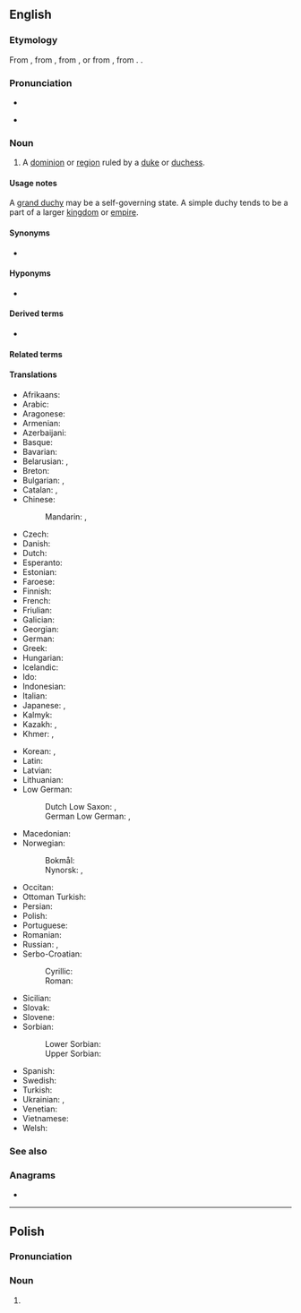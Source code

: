 ==English==

===Etymology===
{{root|en|ine-pro|*dewk-}}
From {{inh|en|enm|duche}}, from {{der|en|xno|duché}}, from {{der|en|fro|duc}}, or from {{der|en|ML.|ducātus}}, from {{der|en|la|dux}}. {{doublet|en|ducat}}.

===Pronunciation===
* {{IPA|en|/ˈdʌtʃi/}}
* {{audio|en|LL-Q1860 (eng)-Vininn126-duchy.wav|Audio (US)}}
*: {{rhymes|en|ʌtʃi|s=2}}

===Noun===
{{wikipedia}}
{{en-noun}}

# A [[dominion]] or [[region]] ruled by a [[duke]] or [[duchess]]. 

====Usage notes====
A [[grand duchy]] may be a self-governing state. A simple duchy tends to be a part of a larger [[kingdom]] or [[empire]].

====Synonyms====
* {{l|en|dukedom}}

====Hyponyms====
* {{l|en|duchessdom}}

====Derived terms====
* {{l|en|grand duchy}}

====Related terms====
{{rel4|en
|duchess
|ducal
|duke
|dukedom
}}

====Translations====
{{trans-top|dominion or region ruled by a duke or duchess}}
* Afrikaans: {{t|af|hertogdom}}
* Arabic: {{t|ar|دُوقِيَّة|f}}
* Aragonese: {{t|an|ducato|m}}
* Armenian: {{t+|hy|դքսություն}}
* Azerbaijani: {{t|az|hersoqluq}}
* Basque: {{t|eu|dukerri}}
* Bavarian: {{t|bar|Herzogdum}}
* Belarusian: {{t|be|ге́рцагства|n}}, {{t|be|кня́ства|n}}
* Breton: {{t|br|dugelezh|f}}
* Bulgarian: {{t|bg|хе́рцогство|n}}, {{t|bg|кня́жество|n}}
* Catalan: {{t+|ca|ducado}}, {{t+|ca|ducat|m}}
* Chinese:
*: Mandarin: {{t+|cmn|公國|sc=Hani}}, {{t+|cmn|公国|tr=gōngguó|sc=Hani}}
* Czech: {{t+|cs|vévodství|n}}
* Danish: {{t|da|hertugdømme|n}}
* Dutch: {{t+|nl|hertogdom|n}}
* Esperanto: {{t|eo|duklando}}
* Estonian: {{t|et|hertsogiriik}}
* Faroese: {{t|fo|hertogadømi|n}}
* Finnish: {{t+|fi|herttuakunta}}
* French: {{t+|fr|duché|m}}
* Friulian: {{t|fur|ducât|m}}
* Galician: {{t|gl|ducado|m}}
* Georgian: {{t|ka|საჰერცოგო}}
* German: {{t+|de|Herzogtum|n}}
* Greek: {{t+|el|δουκάτο|n}}
* Hungarian: {{t+|hu|hercegség}}
* Icelandic: {{t|is|hertogadæmi|n}}
* Ido: {{t+|io|dukio}}
* Indonesian: {{t+|id|kadipaten}}
* Italian: {{t+|it|ducato|m}}
* Japanese: {{t+|ja|公国|tr=こうこく, kōkoku|sc=Jpan}}, {{t|ja|公爵領|tr=こうしゃくりょう, kōshakuryō|sc=Jpan}}
* Kalmyk: {{t|xal|нойлг}}
* Kazakh: {{t|kk|герцогтық}}, {{t|kk|герцогтік}}
* Khmer: {{t|km|អ្នកឧកញ៉ាណាខេត្ត|sc=Khmr|tr=neak oknyaa naa kʰaet}}, {{t|km|ចៅពញាណាខេត្ត|sc=Khmr|tr=chav pnyie naa kʰaet}}
{{trans-mid}}
* Korean: {{t+|ko|공국(公國)}}, {{t|ko|공작령(公爵領)}}
* Latin: {{t+|la|ducātus|m}}
* Latvian: {{t|lv|hercogiste|f}}
* Lithuanian: {{t|lt|hercogystė|f}}
* Low German:
*: Dutch Low Saxon: {{t|nds-nl|hartogdom|n}}, {{t|nds-nl|hertogdom|n}}
*: German Low German: {{t|nds-de|Hartogdom|n}}, {{t|nds-de|Hertogdom|n}}
* Macedonian: {{t|mk|војводство|n}}
* Norwegian:
*: Bokmål: {{t|nb|hertugdømme|n}}
*: Nynorsk: {{t|nn|hertugdøme|n}}, {{t|nn|hertugdømme|n}}
* Occitan: {{t|oc|ducat|m}}
* Ottoman Turkish: {{t|ota|دوقه‌لق‎|tr=dukalık}}
* Persian: {{t|fa|دوک‌نشین|tr=duk-nešin}}
* Polish: {{t+|pl|księstwo|n}}
* Portuguese: {{t+|pt|ducado}}
* Romanian: {{t+|ro|ducat|m}}
* Russian: {{t+|ru|ге́рцогство|n}}, {{t+|ru|кня́жество|n}}
* Serbo-Croatian:
*: Cyrillic: {{t|sh|војводство|n}}
*: Roman: {{t+|sh|vojvodstvo|n}}
* Sicilian: {{t|scn|ducatu|m}}
* Slovak: {{t|sk|vojvodstvo|n}}
* Slovene: {{t+|sl|vojvodina|f}}
* Sorbian:
*: Lower Sorbian: {{t|dsb|wójwodstwo|n}}
*: Upper Sorbian: {{t|hsb|wójwodstwo|n}}
* Spanish: {{t+|es|ducado|m}}
* Swedish: {{t+|sv|hertigdöme|n}}
* Turkish: {{t|tr|dükalık}}
* Ukrainian: {{t|uk|ге́рцогство|n}}, {{t|uk|кня́зівство|n}}
* Venetian: {{t+|vec|dogado|m}}
* Vietnamese: {{t+|vi|công quốc}}
* Welsh: {{t|cy|dugiaeth}}
{{trans-bottom}}

===See also===
{{col4|en
|barony
|bishopric
|county
|march
|margraviate
|marquesate
|marquessate
|marquisate
|parish
|shire
|viscountcy
|viscounty
}}

===Anagrams===
* {{anagrams|en|a=cdhuy|Chudy}}

----

==Polish==

===Pronunciation===
{{pl-p}}

===Noun===
{{head|pl|noun form|g=m-an}}

# {{inflection of|pl|duch||nom//acc//voc|p}}